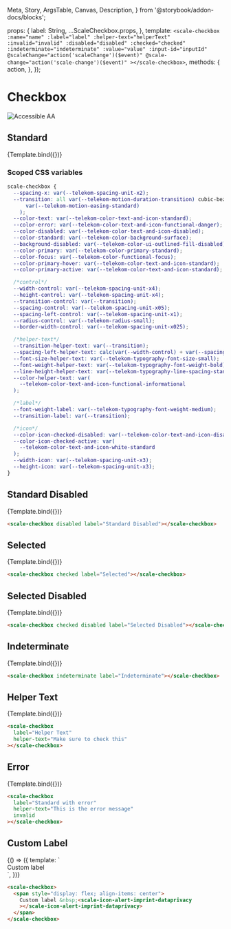   Meta,
  Story,
  ArgsTable,
  Canvas,
  Description,
} from '@storybook/addon-docs/blocks';

<Meta title="Components/Checkbox" component={ScaleCheckbox} argTypes={{}} />

  props: {
    label: String,
    ...ScaleCheckbox.props,
  },
  template: `
    <scale-checkbox
      :name="name"
      :label="label"
      :helper-text="helperText"
      :invalid="invalid"
      :disabled="disabled"
      :checked="checked"
      :indeterminate="indeterminate"
      :value="value"
      :input-id="inputId"
      @scaleChange="action('scaleChange')($event)"
      @scale-change="action('scale-change')($event)"
    ></scale-checkbox>
  `,
  methods: {
    action,
  },
});

<div
  style={{
    display: 'inline-flex',
    alignItems: 'center',
    justifyContent: 'space-between',
    width: '100%',
  }}
>
  <h1>Checkbox</h1>
  <img src="assets/aa.png" alt="Accessible AA" />
</div>

## Standard

<Canvas withSource="none">
  <Story
    name="Standard"
    args={{
      label: 'Checkbox',
    }}
  >
    {Template.bind({})}
  </Story>
</Canvas>

<ArgsTable story="Standard" />

### Scoped CSS variables

```css
scale-checkbox {
  --spacing-x: var(--telekom-spacing-unit-x2);
  --transition: all var(--telekom-motion-duration-transition) cubic-bezier(
      var(--telekom-motion-easing-standard)
    );
  --color-text: var(--telekom-color-text-and-icon-standard);
  --color-error: var(--telekom-color-text-and-icon-functional-danger);
  --color-disabled: var(--telekom-color-text-and-icon-disabled);
  --color-standard: var(--telekom-color-background-surface);
  --background-disabled: var(--telekom-color-ui-outlined-fill-disabled);
  --color-primary: var(--telekom-color-primary-standard);
  --color-focus: var(--telekom-color-functional-focus);
  --color-primary-hover: var(--telekom-color-text-and-icon-standard);
  --color-primary-active: var(--telekom-color-text-and-icon-standard);

  /*control*/
  --width-control: var(--telekom-spacing-unit-x4);
  --height-control: var(--telekom-spacing-unit-x4);
  --transition-control: var(--transition);
  --spacing-control: var(--telekom-spacing-unit-x05);
  --spacing-left-control: var(--telekom-spacing-unit-x1);
  --radius-control: var(--telekom-radius-small);
  --border-width-control: var(--telekom-spacing-unit-x025);

  /*helper-text*/
  --transition-helper-text: var(--transition);
  --spacing-left-helper-text: calc(var(--width-control) + var(--spacing-x));
  --font-size-helper-text: var(--telekom-typography-font-size-small);
  --font-weight-helper-text: var(--telekom-typography-font-weight-bold);
  --line-height-helper-text: var(--telekom-typography-line-spacing-standard);
  --color-helper-text: var(
    --telekom-color-text-and-icon-functional-informational
  );

  /*label*/
  --font-weight-label: var(--telekom-typography-font-weight-medium);
  --transition-label: var(--transition);

  /*icon*/
  --color-icon-checked-disabled: var(--telekom-color-text-and-icon-disabled);
  --color-icon-checked-active: var(
    --telekom-color-text-and-icon-white-standard
  );
  --width-icon: var(--telekom-spacing-unit-x3);
  --height-icon: var(--telekom-spacing-unit-x3);
}
```

## Standard Disabled

<Canvas withSource="none">
  <Story
    name="Standard Disabled"
    args={{
      label: 'Standard Disabled',
      disabled: true,
    }}
  >
    {Template.bind({})}
  </Story>
</Canvas>

```html
<scale-checkbox disabled label="Standard Disabled"></scale-checkbox>
```

## Selected

<Canvas withSource="none">
  <Story
    name="Selected"
    args={{
      label: 'Selected',
      checked: true,
    }}
  >
    {Template.bind({})}
  </Story>
</Canvas>

```html
<scale-checkbox checked label="Selected"></scale-checkbox>
```

## Selected Disabled

<Canvas withSource="none">
  <Story
    name="Selected Disabled"
    args={{
      label: 'Selected Disabled',
      checked: true,
      disabled: true,
    }}
  >
    {Template.bind({})}
  </Story>
</Canvas>

```html
<scale-checkbox checked disabled label="Selected Disabled"></scale-checkbox>
```

## Indeterminate

<Canvas withSource="none">
  <Story
    name="Indeterminate"
    args={{
      label: 'Indeterminate',
      indeterminate: true,
    }}
  >
    {Template.bind({})}
  </Story>
</Canvas>

```html
<scale-checkbox indeterminate label="Indeterminate"></scale-checkbox>
```

## Helper Text

<Canvas withSource="none">
  <Story
    name="Helper Text"
    args={{
      label: 'Helper Text',
      helperText: 'Make sure to check this',
    }}
  >
    {Template.bind({})}
  </Story>
</Canvas>

```html
<scale-checkbox
  label="Helper Text"
  helper-text="Make sure to check this"
></scale-checkbox>
```

## Error

<Canvas withSource="none">
  <Story
    name="Error"
    args={{
      label: 'Standard with error',
      invalid: true,
      helperText: 'This is the error message',
    }}
  >
    {Template.bind({})}
  </Story>
</Canvas>

```html
<scale-checkbox
  label="Standard with error"
  helper-text="This is the error message"
  invalid
></scale-checkbox>
```

## Custom Label

<Canvas withSource="none">
  <Story name="Custom Label" args={{}}>
    {() => ({
      template: `
        <scale-checkbox>
          <span style="display: flex; align-items: center">
            Custom label &nbsp;<scale-icon-alert-imprint-dataprivacy></scale-icon-alert-imprint-dataprivacy>
          </span>
        </scale-checkbox>
      `,
    })}
  </Story>
</Canvas>

```html
<scale-checkbox>
  <span style="display: flex; align-items: center">
    Custom label &nbsp;<scale-icon-alert-imprint-dataprivacy
    ></scale-icon-alert-imprint-dataprivacy>
  </span>
</scale-checkbox>
```
